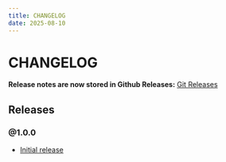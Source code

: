 ```yaml
---
title: CHANGELOG
date: 2025-08-10
---
```


# CHANGELOG

**Release notes are now stored in Github Releases:** [Git Releases](https://github.com/ilkhoeri/nextjs-architecture-monorepo/releases)

## Releases

### @1.0.0

- [Initial release](https://github.com/ilkhoeri/nextjs-architecture-monorepo/releases/tag/%401.0.0)
